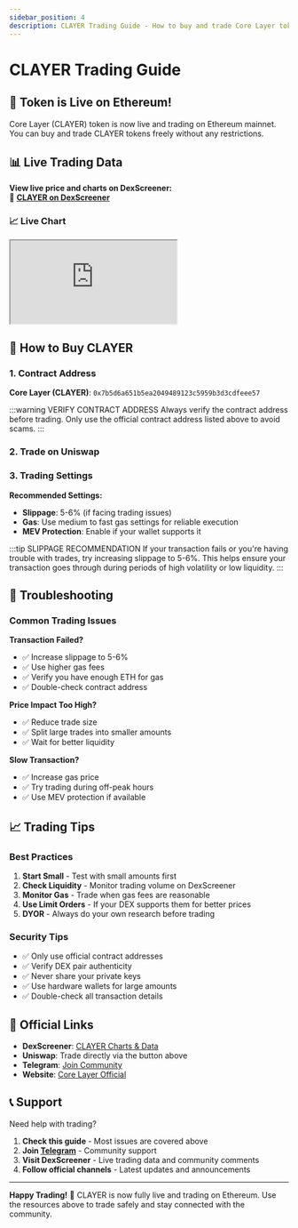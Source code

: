 ```yaml
---
sidebar_position: 4
description: CLAYER Trading Guide - How to buy and trade Core Layer tokens on Ethereum with slippage recommendations and useful links.
---
```



# CLAYER Trading Guide

## 🚀 Token is Live on Ethereum!

Core Layer (CLAYER) token is now live and trading on Ethereum mainnet. You can buy and trade CLAYER tokens freely without any restrictions.

## 📊 Live Trading Data

**View live price and charts on DexScreener:**  
🔗 [**CLAYER on DexScreener**](https://dexscreener.com/ethereum/0x7b5d6a651b5ea2049489123c5959b3d3cdfeee57)

### 📈 Live Chart

<style>{`
#dexscreener-embed {
  position: relative;
  width: 100%;
  padding-bottom: 125%;
  margin: 30px 0;
  border-radius: 8px;
  overflow: hidden;
}
@media(min-width: 1400px) {
  #dexscreener-embed {
    padding-bottom: 65%;
  }
}
#dexscreener-embed iframe {
  position: absolute;
  width: 100%;
  height: 100%;
  top: 0;
  left: 0;
  border: 0;
}
`}</style>

<div id="dexscreener-embed">
  <iframe 
    src="https://dexscreener.com/ethereum/0x7b5d6a651b5ea2049489123c5959b3d3cdfeee57?embed=1&loadChartSettings=0&trades=0&tabs=0&info=0&chartLeftToolbar=0&chartTheme=dark&theme=dark&chartStyle=0&chartType=usd&interval=15"
    title="CLAYER Live Trading Chart on DexScreener">
  </iframe>
</div>

## 🛒 How to Buy CLAYER

### 1. **Contract Address**
**Core Layer (CLAYER)**: `0x7b5d6a651b5ea2049489123c5959b3d3cdfeee57`

:::warning VERIFY CONTRACT ADDRESS
Always verify the contract address before trading. Only use the official contract address listed above to avoid scams.
:::

### 2. **Trade on Uniswap**

<UniswapBuyButton />

### 3. **Trading Settings**

**Recommended Settings:**
- **Slippage**: 5-6% (if facing trading issues)
- **Gas**: Use medium to fast gas settings for reliable execution
- **MEV Protection**: Enable if your wallet supports it

:::tip SLIPPAGE RECOMMENDATION
If your transaction fails or you're having trouble with trades, try increasing slippage to 5-6%. This helps ensure your transaction goes through during periods of high volatility or low liquidity.
:::

## 🔧 Troubleshooting

### Common Trading Issues

**Transaction Failed?**
- ✅ Increase slippage to 5-6%
- ✅ Use higher gas fees
- ✅ Verify you have enough ETH for gas
- ✅ Double-check contract address

**Price Impact Too High?**
- ✅ Reduce trade size
- ✅ Split large trades into smaller amounts
- ✅ Wait for better liquidity

**Slow Transaction?**
- ✅ Increase gas price
- ✅ Try trading during off-peak hours
- ✅ Use MEV protection if available

## 📈 Trading Tips

### Best Practices
1. **Start Small** - Test with small amounts first
2. **Check Liquidity** - Monitor trading volume on DexScreener
3. **Monitor Gas** - Trade when gas fees are reasonable
4. **Use Limit Orders** - If your DEX supports them for better prices
5. **DYOR** - Always do your own research before trading

### Security Tips
- ✅ Only use official contract addresses
- ✅ Verify DEX pair authenticity
- ✅ Never share your private keys
- ✅ Use hardware wallets for large amounts
- ✅ Double-check all transaction details

## 🔗 Official Links

- **DexScreener**: [CLAYER Charts & Data](https://dexscreener.com/ethereum/0x7b5d6a651b5ea2049489123c5959b3d3cdfeee57)
- **Uniswap**: Trade directly via the button above
- **Telegram**: [Join Community](https://t.me/circlelayer)
- **Website**: [Core Layer Official](https://circlelayer.io)

## 📞 Support

Need help with trading?

1. **Check this guide** - Most issues are covered above
2. **Join [Telegram](https://t.me/circlelayer)** - Community support
3. **Visit DexScreener** - Live trading data and community comments
4. **Follow official channels** - Latest updates and announcements

---

**Happy Trading!** 🎉 CLAYER is now fully live and trading on Ethereum. Use the resources above to trade safely and stay connected with the community. 